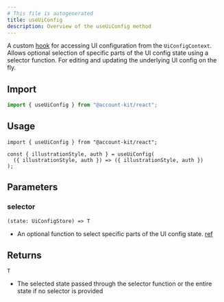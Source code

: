 ```yaml
---
# This file is autogenerated
title: useUiConfig
description: Overview of the useUiConfig method
---
```


A custom [hook](https://github.com/alchemyplatform/aa-sdk/blob/main/account-kit/react/src/hooks/useUiConfig.tsx) for accessing UI configuration from the `UiConfigContext`. Allows optional selection of specific parts of the UI config state using a selector function.
For editing and updating the underlying UI config on the fly.

## Import

```ts
import { useUiConfig } from "@account-kit/react";
```

## Usage

```tsx twoslash
import { useUiConfig } from "@account-kit/react";

const { illustrationStyle, auth } = useUiConfig(
  ({ illustrationStyle, auth }) => ({ illustrationStyle, auth })
);
```

## Parameters

### selector

`(state: UiConfigStore) => T`

- An optional function to select specific parts of the UI config state. [ref](https://github.com/alchemyplatform/aa-sdk/blob/main/account-kit/react/src/hooks/useUiConfig.tsx#L23)

## Returns

`T`

- The selected state passed through the selector function or the entire state if no selector is provided
